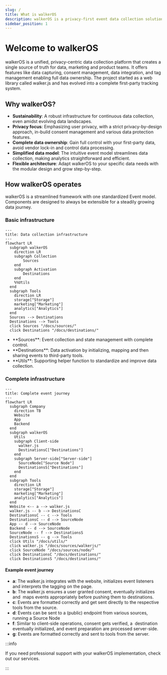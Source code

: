 ```yaml
---
slug: /
title: What is walkerOS
description: walkerOS is a privacy-first event data collection solution
sidebar_position: 1
---
```



# Welcome to walkerOS

walkerOS is a unified, privacy-centric data collection platform that creates a
single source of truth for data, marketing and product teams. It offers features
like&nbsp;<Link to="/docs/sources/overview">data
capturing</Link>,&nbsp;<Link to="/docs/consent_management/overview">consent
management</Link>,&nbsp;<Link to="/docs/destinations/overview">data
integration</Link>, and&nbsp;<Link to="/docs/destinations/event_mapping">tag
management</Link> enabling full data ownership. The project started as a web
library called&nbsp;<Link to="/docs/sources/walkerjs/">walker.js</Link> and has
evolved into a complete first-party tracking system.

## Why walkerOS?

- **Sustainability**: A robust infrastructure for continuous data collection,
  even amidst evolving data landscapes.
- **Privacy focus**: Emphasizing user privacy, with a strict privacy-by-design
  approach, in-build&nbsp;<Link to="/docs/consent_management/overview">consent
  management</Link> and various data protection features.
- **Complete data ownership**: Gain full control with your first-party data,
  avoid vendor lock-in and control data processing.
- **Simplified data model**: The intuitive event model streamlines data
  collection, making analytics straightforward and efficient.
- **Flexible architecture**: Adapt walkerOS to your specific data needs with the
  modular design and grow step-by-step.

## How walkerOS operates

walkerOS is a streamlined framework with one
standardized&nbsp;<Link to="/docs/getting_started/event-model">Event
model</Link>. Components are designed to always be extensible for a steadily
growing data journey.

### Basic infrastructure

```mermaid
---
title: Data collection infrastructure
---
flowchart LR
  subgraph walkerOS
    direction LR
    subgraph Collection
        Sources
    end
    subgraph Activation
        Destinations
    end
    %%Utils
  end
  subgraph Tools
    direction LR
    storage["Storage"]
    marketing["Marketing"]
    analytics["Analytics"]
  end
  Sources --> Destinations
  Destinations --> Tools
  click Sources "/docs/sources/"
  click Destinations "/docs/destinations/"
```

- <Link to="sources">**Sources**</Link>: Event collection and state management
  with complete control.
- <Link to="destinations">**Destinations**</Link>: Data activation by
  initializing,&nbsp;<Link to="/docs/destinations/event_mapping">mapping</Link> and
  then sharing events to third-party tools.
- <Link to="utils">**Utils**</Link>: Supporting helper function to standardize
  and improve data collection.

### Complete infrastructure

```mermaid
---
title: Complete event journey
---
flowchart LR
  subgraph Company
    direction TB
    Website
    App
    Backend
  end
  subgraph walkerOS
    Utils
    subgraph Client-side
      walker.js
      DestinationsC["Destinations"]
    end
    subgraph Server-side["Server-side"]
      SourceNode["Source Node"]
      DestinationsS["Destinations"]
    end
  end
  subgraph Tools
    direction LR
    storage["Storage"]
    marketing["Marketing"]
    analytics["Analytics"]
  end
  Website <-- a --> walker.js
  walker.js -- b --> DestinationsC
  DestinationsC -- c --> Tools
  DestinationsC -- d --> SourceNode
  App -- d --> SourceNode
  Backend -- d --> SourceNode
  SourceNode -- f --> DestinationsS
  DestinationsS -- g --> Tools
  click Utils "/docs/utils/"
  click walker.js "/docs/sources/walkerjs/"
  click SourceNode "/docs/sources/node/"
  click DestinationsC "/docs/destinations/"
  click DestinationsS "/docs/destinations/"
```

#### Example event journey

- **a**: The&nbsp;<Link to="/docs/sources/walkerjs/">walker.js</Link> integrates
  with the
  website,&nbsp;<Link to="/docs/sources/walkerjs/commands#init">initializes</Link>
  event listeners and interprets
  the&nbsp;<Link to="/docs/sources/walkerjs/tagging">tagging</Link> on the page.
- **b**: The&nbsp;<Link to="/docs/sources/walkerjs/">walker.js</Link> ensures a
  user&nbsp;<Link to="/docs/sources/walkerjs/commands#consent">granted
  consent</Link>,
  eventually&nbsp;<Link to="/docs/destinations/configuration#init">initializes</Link>
  and &nbsp;<Link to="/docs/destinations/event_mapping">maps</Link>
  events&nbsp;<Link to="/docs/destinations/configuration">appropriately</Link>
  before&nbsp;<Link to="/docs/destinations/configuration#push">pushing</Link>
  them to&nbsp;<Link to="/docs/destinations/">destinations</Link>.
- **c**: Events are&nbsp;<Link to="/docs/destinations/configuration">formatted
  correctly</Link> and get sent directly to the respective tools from the
  source.
- **d**: Events can be sent to a (public) endpoint from various sources, running
  a&nbsp;<Link to="/docs/sources/node/">Source Node</Link>
- **f**: Similar to client-side operations, consent gets verified, a
  &nbsp;<Link to="/docs/destinations/">destination</Link>
  eventually&nbsp;<Link to="/docs/destinations/configuration#init">initialized</Link>,
  and event&nbsp;<Link to="/docs/destinations/configuration">preparation</Link>
  are processed server-side.
- **g**: Events are formatted correctly and sent to tools from the server.

:::info

If you need professional support with your walkerOS implementation, check out
our&nbsp;<Link to="/services">services</Link>.

:::
